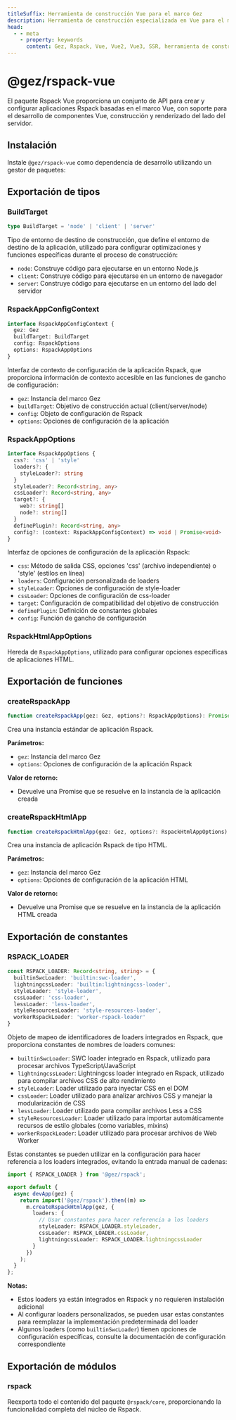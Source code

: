 ```yaml
---
titleSuffix: Herramienta de construcción Vue para el marco Gez
description: Herramienta de construcción especializada en Vue para el marco Gez, que ofrece soporte completo para la construcción de aplicaciones Vue 2/3, incluyendo desarrollo de componentes, renderizado SSR y optimización de rendimiento.
head:
  - - meta
    - property: keywords
      content: Gez, Rspack, Vue, Vue2, Vue3, SSR, herramienta de construcción, desarrollo de componentes, renderizado del lado del servidor, optimización de rendimiento
---
```



# @gez/rspack-vue

El paquete Rspack Vue proporciona un conjunto de API para crear y configurar aplicaciones Rspack basadas en el marco Vue, con soporte para el desarrollo de componentes Vue, construcción y renderizado del lado del servidor.

## Instalación

Instale `@gez/rspack-vue` como dependencia de desarrollo utilizando un gestor de paquetes:

<PackageManagerTabs command="install @gez/rspack-vue -D" />

## Exportación de tipos

### BuildTarget

```ts
type BuildTarget = 'node' | 'client' | 'server'
```

Tipo de entorno de destino de construcción, que define el entorno de destino de la aplicación, utilizado para configurar optimizaciones y funciones específicas durante el proceso de construcción:
- `node`: Construye código para ejecutarse en un entorno Node.js
- `client`: Construye código para ejecutarse en un entorno de navegador
- `server`: Construye código para ejecutarse en un entorno del lado del servidor

### RspackAppConfigContext

```ts
interface RspackAppConfigContext {
  gez: Gez
  buildTarget: BuildTarget
  config: RspackOptions
  options: RspackAppOptions
}
```

Interfaz de contexto de configuración de la aplicación Rspack, que proporciona información de contexto accesible en las funciones de gancho de configuración:
- `gez`: Instancia del marco Gez
- `buildTarget`: Objetivo de construcción actual (client/server/node)
- `config`: Objeto de configuración de Rspack
- `options`: Opciones de configuración de la aplicación

### RspackAppOptions

```ts
interface RspackAppOptions {
  css?: 'css' | 'style'
  loaders?: {
    styleLoader?: string
  }
  styleLoader?: Record<string, any>
  cssLoader?: Record<string, any>
  target?: {
    web?: string[]
    node?: string[]
  }
  definePlugin?: Record<string, any>
  config?: (context: RspackAppConfigContext) => void | Promise<void>
}
```

Interfaz de opciones de configuración de la aplicación Rspack:
- `css`: Método de salida CSS, opciones 'css' (archivo independiente) o 'style' (estilos en línea)
- `loaders`: Configuración personalizada de loaders
- `styleLoader`: Opciones de configuración de style-loader
- `cssLoader`: Opciones de configuración de css-loader
- `target`: Configuración de compatibilidad del objetivo de construcción
- `definePlugin`: Definición de constantes globales
- `config`: Función de gancho de configuración

### RspackHtmlAppOptions

Hereda de `RspackAppOptions`, utilizado para configurar opciones específicas de aplicaciones HTML.

## Exportación de funciones

### createRspackApp

```ts
function createRspackApp(gez: Gez, options?: RspackAppOptions): Promise<App>
```

Crea una instancia estándar de aplicación Rspack.

**Parámetros:**
- `gez`: Instancia del marco Gez
- `options`: Opciones de configuración de la aplicación Rspack

**Valor de retorno:**
- Devuelve una Promise que se resuelve en la instancia de la aplicación creada

### createRspackHtmlApp

```ts
function createRspackHtmlApp(gez: Gez, options?: RspackHtmlAppOptions): Promise<App>
```

Crea una instancia de aplicación Rspack de tipo HTML.

**Parámetros:**
- `gez`: Instancia del marco Gez
- `options`: Opciones de configuración de la aplicación HTML

**Valor de retorno:**
- Devuelve una Promise que se resuelve en la instancia de la aplicación HTML creada

## Exportación de constantes
### RSPACK_LOADER

```ts
const RSPACK_LOADER: Record<string, string> = {
  builtinSwcLoader: 'builtin:swc-loader',
  lightningcssLoader: 'builtin:lightningcss-loader',
  styleLoader: 'style-loader',
  cssLoader: 'css-loader',
  lessLoader: 'less-loader',
  styleResourcesLoader: 'style-resources-loader',
  workerRspackLoader: 'worker-rspack-loader'
}
```

Objeto de mapeo de identificadores de loaders integrados en Rspack, que proporciona constantes de nombres de loaders comunes:

- `builtinSwcLoader`: SWC loader integrado en Rspack, utilizado para procesar archivos TypeScript/JavaScript
- `lightningcssLoader`: Lightningcss loader integrado en Rspack, utilizado para compilar archivos CSS de alto rendimiento
- `styleLoader`: Loader utilizado para inyectar CSS en el DOM
- `cssLoader`: Loader utilizado para analizar archivos CSS y manejar la modularización de CSS
- `lessLoader`: Loader utilizado para compilar archivos Less a CSS
- `styleResourcesLoader`: Loader utilizado para importar automáticamente recursos de estilo globales (como variables, mixins)
- `workerRspackLoader`: Loader utilizado para procesar archivos de Web Worker

Estas constantes se pueden utilizar en la configuración para hacer referencia a los loaders integrados, evitando la entrada manual de cadenas:

```ts title="src/entry.node.ts"
import { RSPACK_LOADER } from '@gez/rspack';

export default {
  async devApp(gez) {
    return import('@gez/rspack').then((m) =>
      m.createRspackHtmlApp(gez, {
        loaders: {
          // Usar constantes para hacer referencia a los loaders
          styleLoader: RSPACK_LOADER.styleLoader,
          cssLoader: RSPACK_LOADER.cssLoader,
          lightningcssLoader: RSPACK_LOADER.lightningcssLoader
        }
      })
    );
  }
};
```

**Notas:**
- Estos loaders ya están integrados en Rspack y no requieren instalación adicional
- Al configurar loaders personalizados, se pueden usar estas constantes para reemplazar la implementación predeterminada del loader
- Algunos loaders (como `builtinSwcLoader`) tienen opciones de configuración específicas, consulte la documentación de configuración correspondiente

## Exportación de módulos

### rspack

Reexporta todo el contenido del paquete `@rspack/core`, proporcionando la funcionalidad completa del núcleo de Rspack.
